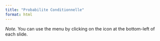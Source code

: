 ```yaml
---
title: "Probabilite Conditionnelle"
format: html
---
```


<object data="./probabilite_conditionnelle.pdf" type="application/pdf" width="100%" height="600px"></object>

*Note.* You can use the menu by clicking on the icon at the bottom-left of each slide.
